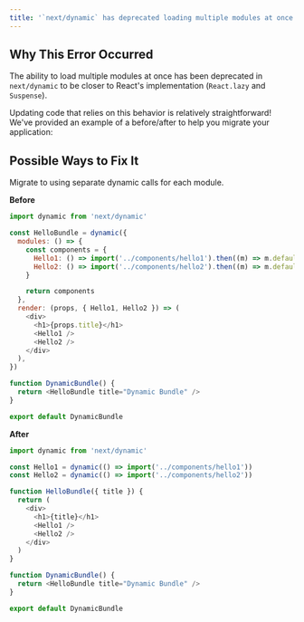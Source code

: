 ```yaml
---
title: '`next/dynamic` has deprecated loading multiple modules at once'
---
```


## Why This Error Occurred

The ability to load multiple modules at once has been deprecated in `next/dynamic` to be closer to React's implementation (`React.lazy` and `Suspense`).

Updating code that relies on this behavior is relatively straightforward! We've provided an example of a before/after to help you migrate your application:

## Possible Ways to Fix It

Migrate to using separate dynamic calls for each module.

**Before**

```js filename="example.js"
import dynamic from 'next/dynamic'

const HelloBundle = dynamic({
  modules: () => {
    const components = {
      Hello1: () => import('../components/hello1').then((m) => m.default),
      Hello2: () => import('../components/hello2').then((m) => m.default),
    }

    return components
  },
  render: (props, { Hello1, Hello2 }) => (
    <div>
      <h1>{props.title}</h1>
      <Hello1 />
      <Hello2 />
    </div>
  ),
})

function DynamicBundle() {
  return <HelloBundle title="Dynamic Bundle" />
}

export default DynamicBundle
```

**After**

```js filename="example.js"
import dynamic from 'next/dynamic'

const Hello1 = dynamic(() => import('../components/hello1'))
const Hello2 = dynamic(() => import('../components/hello2'))

function HelloBundle({ title }) {
  return (
    <div>
      <h1>{title}</h1>
      <Hello1 />
      <Hello2 />
    </div>
  )
}

function DynamicBundle() {
  return <HelloBundle title="Dynamic Bundle" />
}

export default DynamicBundle
```
